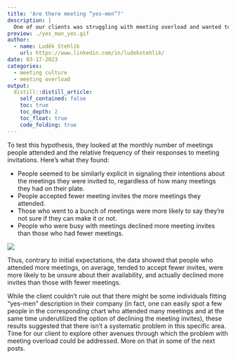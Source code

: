 ```yaml
---
title: 'Are there meeting “yes-men”?'
description: |
  One of our clients was struggling with meeting overload and wanted to know if the people who attend too many meetings are the kind of "yes-men" who just can't say no to meeting invites. You know the type - always saying "yes" and never protecting their precious time. What did they find?
preview: ./yes_man_yes.gif
author:
  - name: Luděk Stehlík
    url: https://www.linkedin.com/in/ludekstehlik/
date: 03-17-2023
categories:
  - meeting culture
  - meeting overload
output:
  distill::distill_article:
    self_contained: false
    toc: true
    toc_depth: 2
    toc_float: true
    code_folding: true
---
```


To test this hypothesis, they looked at the monthly number of meetings people attended and the relative frequency of their responses to meeting invitations. Here's what they found:

* People seemed to be similarly explicit in signaling their intentions about the meetings they were invited to, regardless of how many meetings they had on their plate.
* People accepted fewer meeting invites the more meetings they attended.
* Those who went to a bunch of meetings were more likely to say they're not sure if they can make it or not.
* People who were busy with meetings declined more meeting invites than those who had fewer meetings.

<img src="./plots.png">

Thus, contrary to initial expectations, the data showed that people who attended more meetings, on average, tended to accept fewer invites, were more likely to be unsure about their availability, and actually declined more invites than those with fewer meetings.

While the client couldn’t rule out that there might be some individuals fitting "yes-men" description in their company (in fact, one can easily spot a few people in the corresponding chart who attended many meetings and at the same time underutilized the option of declining the meeting invites), these results suggested that there isn't a systematic problem in this specific area. Time for our client to explore other avenues through which the problem with meeting overload could be addressed. More on that in some of the next posts.



